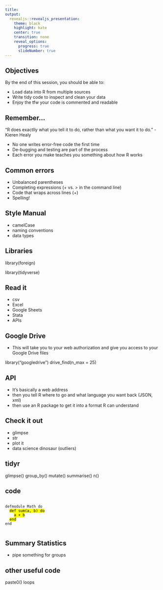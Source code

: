 ```yaml
---
title: 
output: 
  revealjs::revealjs_presentation:
    theme: black
    highlight: kate
    center: true
    transition: none
    reveal_options:
      progress: true
      slideNumber: true
---
```


## {data-background="w01-cover.jpg"}

<!-- TODO: change to w02-cover.jpg -->

<style type="text/css">
p { text-align: left; }
</style>

## Objectives 

By the end of this session, you should be able to:

* Load data into R from multiple sources
* Write tidy code to inspect and clean your data
* Enjoy the tfw your code is commented and readable

## Remember...

"R does exactlly what you tell it to do, rather than what you want it to do." - Kieren Healy

* No one writes error-free code the first time
* De-bugging and testing are part of the process
* Each error you make teaches you something about how R works

## Common errors

* Unbalanced parentheses
* Completing expressions (+ vs. > in the command line)
* Code that wraps across lines (+)
* Spelling!

## Style Manual

* camelCase
* naming conventions
* data types

## Libraries

library(foreign)

library(tidyverse)

## Read it

* csv
* Excel
* Google Sheets
* Stata
* APIs

## Google Drive
* This will take you to your web authorization and give you access
 to your Google Drive files
 
library("googledrive")
drive_find(n_max = 25)

## API

* It's basically a web address
* then you tell R where to go and what language you want back (JSON, xml)
* then use an R package to get it into a format R can understand

## Check it out

* glimpse
* str
* plot it
* data science dinosaur (outliers)

## tidyr
glimpse()
group_by()
mutate()
summarise()
n()

## code
 <style>background-color:#FFFFFF</style>

  <pre><code>
defmodule Math do
  <mark>def sum(a, b) do</mark>
    <mark>a + b</mark>
  <mark>end</mark>
end
  </code></pre>

## Summary Statistics

* pipe something for groups

## other useful code

paste0()
loops


